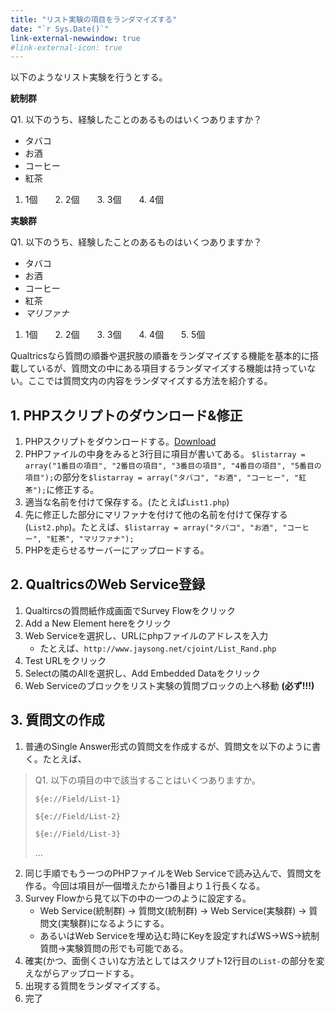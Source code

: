 ```yaml
---
title: "リスト実験の項目をランダマイズする"
date: "`r Sys.Date()`"
link-external-newwindow: true
#link-external-icon: true
---
```


以下のようなリスト実験を行うとする。

**統制群**

Q1. 以下のうち、経験したことのあるものはいくつありますか？

* タバコ
* お酒
* コーヒー
* 紅茶

1. 1個　　2. 2個　　3. 3個　　4. 4個

**実験群**

Q1. 以下のうち、経験したことのあるものはいくつありますか？

* タバコ
* お酒
* コーヒー
* 紅茶
* *マリファナ*

1. 1個　　2. 2個　　3. 3個　　4. 4個　　5. 5個

Qualtricsなら質問の順番や選択肢の順番をランダマイズする機能を基本的に搭載しているが、質問文の中にある項目するランダマイズする機能は持っていない。ここでは質問文内の内容をランダマイズする方法を紹介する。

## 1. PHPスクリプトのダウンロード&修正

1. PHPスクリプトをダウンロードする。<span class="jay_btn">[Download](https://drive.google.com/file/d/1193R2W7AEhYV3cr4r4NtsQO8q1a1ThA_/view?usp=sharing)</span>
2. PHPファイルの中身をみると3行目に項目が書いてある。
`$listarray = array("1番目の項目", "2番目の項目", "3番目の項目", "4番目の項目", "5番目の項目");`の部分を`$listarray = array("タバコ", "お酒", "コーヒー", "紅茶");`に修正する。
3. 適当な名前を付けて保存する。(たとえば`List1.php`)
4. 先に修正した部分にマリファナを付けて他の名前を付けて保存する(`List2.php`)。たとえば、`$listarray = array("タバコ", "お酒", "コーヒー", "紅茶", "マリファナ");`
5. PHPを走らせるサーバーにアップロードする。

## 2. QualtricsのWeb Service登録

1. Qualtircsの質問紙作成画面でSurvey Flowをクリック
2. Add a New Element hereをクリック
3. Web Serviceを選択し、URLにphpファイルのアドレスを入力
    * たとえば、`http://www.jaysong.net/cjoint/List_Rand.php`
4. Test URLをクリック
5. Selectの隣のAllを選択し、Add Embedded Dataをクリック
6. Web Serviceのブロックをリスト実験の質問ブロックの上へ移動 **(必ず!!!)**

## 3. 質問文の作成

1. 普通のSingle Answer形式の質問文を作成するが、質問文を以下のように書く。たとえば、

> Q1. 以下の項目の中で該当することはいくつありますか。
> 
> `${e://Field/List-1}`
>
> `${e://Field/List-2}`
>
> `${e://Field/List-3}`
>
> …

2. 同じ手順でもう一つのPHPファイルをWeb Serviceで読み込んで、質問文を作る。今回は項目が一個増えたから1番目より１行長くなる。
3. Survey Flowから見て以下の中の一つのように設定する。
   * Web Service(統制群) → 質問文(統制群) → Web Service(実験群) → 質問文(実験群)になるようにする。
   * あるいはWeb Serviceを埋め込む時にKeyを設定すればWS→WS→統制質問→実験質問の形でも可能である。
4. 確実(かつ、面倒くさい)な方法としてはスクリプト12行目の`List-`の部分を変えながらアップロードする。
5. 出現する質問をランダマイズする。
6. 完了